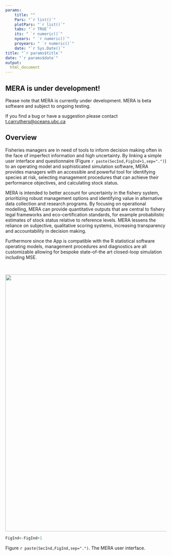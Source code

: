 ```yaml
---
params: 
    title: ""
    Pars: "`r list()`"
    plotPars: "`r list()`"
    tabs: "`r TRUE`"
    its: " `r numeric()`"
    nyears: " `r numeric()`"
    proyears: " `r numeric()`"
    date: "`r Sys.Date()`"
title: "`r params$title`"
date: "`r params$date`"
output:
  html_document
---
```


## MERA is under development!

Please note that MERA is currently under development. MERA is beta software and subject to ongoing testing. 

If you find a bug or have a suggestion please contact <t.carruthers@oceans.ubc.ca>  


## Overview

Fisheries managers are in need of tools to inform decision making often in the face of imperfect information and high uncertainty. By linking a simple user interface and questionnaire (Figure `r paste(SecInd,FigInd+1,sep=".")`) to an operating model and sophisticated simulation software, MERA provides managers with an accessible and powerful tool for identifying species at risk, selecting management procedures that can achieve their performance objectives, and calculating stock status. 

MERA is intended to better account for uncertainty in the fishery system, prioritizing robust management options and identifying value in alternative data collection and research programs. By focusing on operational modelling, MERA can provide quantitative outputs that are central to fishery legal frameworks and eco-certification standards, for example probabilistic estimates of stock status relative to reference levels. MERA lessens the reliance on subjective, qualitative scoring systems, increasing transparency and accountability in decision making. 

Furthermore since the App is compatible with the R statistical software operating models, management procedures and diagnostics are all customizable allowing for bespoke state-of-the art closed-loop simulation including MSE. 


<br />

<img src="./Images/MERA_frontend.jpg" width="800">

```r

FigInd<-FigInd+1

```

Figure `r paste(SecInd,FigInd,sep=".")`. The MERA user interface. 

